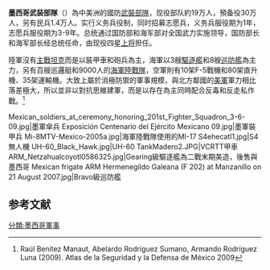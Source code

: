 {{Infobox national military
|country            = [[墨西哥|墨西哥]]
|name               =墨西哥武装部隊
|native_name        = Fuerzas Armadas de Mexico
|image              = [[Image:Coat_of_arms_of_Mexico.svg|210px]]
|caption            = 墨西哥軍徽
|image2             =
|caption2           =
|founded            = 1884/8/21
|current_form       =
|disbanded          =
|branches           = [[墨西哥陸軍|墨西哥陸軍]]<br />[[墨西哥空軍|墨西哥空軍]]<br />[[墨西哥海軍|墨西哥海軍]]
|headquarters       = [[墨西哥城|墨西哥城]]
|flying_hours       =
<!-- Leadership -->
|commander-in-chief = 總統 [[洛佩斯·奥夫拉多尔|洛佩斯·奥夫拉多尔]]
|commander-in-chief_title= 統帥
|Secretary          = '''國防部長'''<br /> General [[Salvador_Cienfuegos_Zepeda|Salvador Cienfuegos Zepeda]] (SEDENA)<br />'''海軍部長'''<br /> Almirante [[Vidal_Francisco_Soberón_Sanz|Vidal Francisco Soberón Sanz]](SEMAR) <ref>{{cite web |url= http://www.presidencia.gob.mx/gabinete/ |title= Gabinete 2012 -2018 |publisher= Gobierno de los Estados Unidos Mexicanos |date= 7 de Noviembre 2013 |access-date= 2014-11-22 |archive-date= 2017-10-05 |archive-url= https://web.archive.org/web/20171005191143/http://www.presidencia.gob.mx/gabinete/ |dead-url= no }}</ref>
|minister_title     = 國防部長
|commander          =
|commander_title    =
<!-- Manpower -->
|age                = 16–49
|manpower_data      = 
|manpower_age       = 16–49<ref name=factbook>{{cite web|url=https://www.cia.gov/library/publications/the-world-factbook/geos/mx.html|title=CIA – The World Factbook – Mexico|publisher=[[Central_Intelligence_Agency|Central Intelligence Agency]]|accessdate=2009-11-24|archive-date=2018-01-29|archive-url=https://web.archive.org/web/20180129161335/https://www.cia.gov/library/publications/the-world-factbook/geos/mx.html|dead-url=yes}}</ref>
|available          = 59,179,064
|available_f        = 59,179,064 (2011 est.)
|fit                = 48,882,415
|fit_f              = 48,882,415 (2011 est.)
|reaching           = 2,172,378
|reaching_f         = 1,072,094 (2011 est.)
|active             = 259,770 (2011 est.)
|ranked             = 28 of 166
|reserve            = 
|deployed           = 
<!-- Financial -->
|amount             = 116億美金 (2014 est.)
|percent_GDP        = 0.6% (2014 est.)
<!-- Industrial -->
|domestic_suppliers =
|foreign_suppliers  =  {{USA}} <br /> {{RUS}} <br /> {{ESP}} <br /> {{ISR}} <br /> {{GER}} <br /> {{FRA}} <br /> {{SUI}} <br /> {{UK}} <br /> {{ITA}} <br /> {{SWE}} <br /> {{BRA}} <br /> {{DNK}} <br /> {{NOR}} <br /> {{RSA}} <br /> {{FIN}}
|imports            =
|exports            =
<!-- Related aricles -->
|history            =
|ranks              =
}}

'''墨西哥武装部隊'''（{{lang-es|Fuerzas Armadas de México}}）為中美洲的國防[[武裝部隊|武裝部隊]]，现役部队約19万人，預备役30万人，另有民兵1.4万人。实行义务兵役制，同时招募志愿兵，义务兵服役期为1年，志愿兵服役期为3-9年。总统通过国防部和海军部对全国武力实施领导，国防部长和海军部长经总统任命，由现役四星[[上将|上将]]担任。

陸軍沒有[[主戰坦克|主戰坦克]]而是以裝甲車和砲兵為主，海軍以3艘[[驅逐艦|驅逐艦]]和8艘[[巡防艦|巡防艦]]為主力，另有百艘巡邏艇和9000人的[[海軍陸戰隊|海軍陸戰隊]]，空軍則有10架F-5戰機和80架直升機、35架運輸機。大致上屬於消極防禦的軍事規模，與北方鄰國的[[美軍|美軍]]軍力相比落差極大，所以並非以對抗思維建軍，而是以存在為主同時配合反毒和反走私作戰。<ref>Raúl Benítez Manaut, Abelardo Rodríguez Sumano, Armando Rodríguez Luna (2009). Atlas de la Seguridad y la Defensa de México 2009</ref>

<gallery>
Mexican_soldiers_at_ceremony_honoring_201st_Fighter_Squadron_3-6-09.jpg|墨軍傘兵
Exposición Centenario del Ejército Mexicano 09.jpg|墨軍裝甲兵
Mi-8MTV-Mexico-2005a.jpg|海軍陸戰隊使用的MI-17
S4ehecatl1.jpg|S4無人機
UH-60_Black_Hawk.jpg|UH-60
TankMadero2.JPG|VCRTT甲車
ARM_Netzahualcoyotl0586325.jpg|Gearing級驅逐艦為二戰末期美造，後售與墨西哥
Mexican frigate ARM Hermenegildo Galeana (F 202) at Manzanillo on 21 August 2007.jpg|Bravo級巡防艦
</gallery>

==参考文献==
{{reflist}}
[[分類:墨西哥軍事|分類:墨西哥軍事]]
{{美洲各國家和地區軍事}}